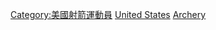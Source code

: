 [[Category:美國射箭運動員|Category:美國射箭運動員]]
[[Category:各國奧運射箭運動員|United States]]
[[Category:美国夏季奥运运动员|Archery]]
